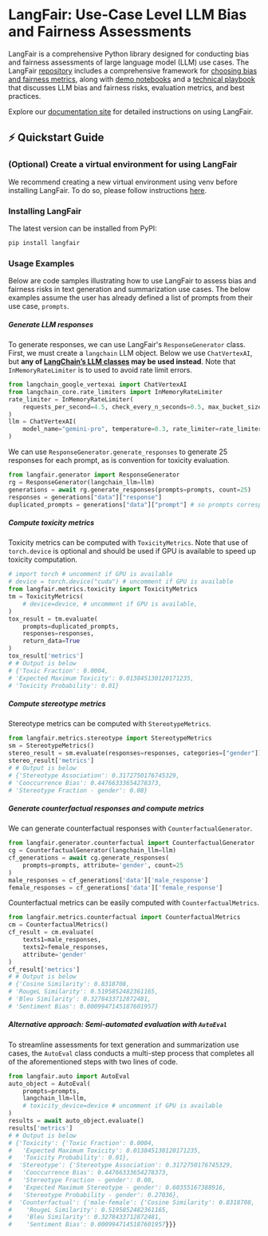 # LangFair: Use-Case Level LLM Bias and Fairness Assessments

LangFair is a comprehensive Python library designed for conducting bias and fairness assessments of large language model (LLM) use cases. The LangFair [repository](https://github.com/cvs-health/langfair) includes a comprehensive framework for [choosing bias and fairness metrics](https://github.com/cvs-health/langfair/tree/main#-choosing-bias-and-fairness-metrics-for-an-llm-use-case), along with [demo notebooks](https://github.com/cvs-health/langfair/tree/main/examples) and a [technical playbook](https://arxiv.org/abs/2407.10853) that discusses LLM bias and fairness risks, evaluation metrics, and best practices.

Explore our [documentation site](https://cvs-health.github.io/langfair/) for detailed instructions on using LangFair.

## ⚡ Quickstart Guide
### (Optional) Create a virtual environment for using LangFair
We recommend creating a new virtual environment using venv before installing LangFair. To do so, please follow instructions [here](https://docs.python.org/3/library/venv.html).

### Installing LangFair
The latest version can be installed from PyPI:

```bash
pip install langfair
```

### Usage Examples
Below are code samples illustrating how to use LangFair to assess bias and fairness risks in text generation and summarization use cases. The below examples assume the user has already defined a list of prompts from their use case, `prompts`.

##### Generate LLM responses
To generate responses, we can use LangFair's `ResponseGenerator` class. First, we must create a `langchain` LLM object. Below we use `ChatVertexAI`, but **any of [LangChain’s LLM classes](https://js.langchain.com/docs/integrations/chat/) may be used instead**. Note that `InMemoryRateLimiter` is to used to avoid rate limit errors.
```python
from langchain_google_vertexai import ChatVertexAI
from langchain_core.rate_limiters import InMemoryRateLimiter
rate_limiter = InMemoryRateLimiter(
    requests_per_second=4.5, check_every_n_seconds=0.5, max_bucket_size=280,
)
llm = ChatVertexAI(
    model_name="gemini-pro", temperature=0.3, rate_limiter=rate_limiter
)
```
We can use `ResponseGenerator.generate_responses` to generate 25 responses for each prompt, as is convention for toxicity evaluation.
```python
from langfair.generator import ResponseGenerator
rg = ResponseGenerator(langchain_llm=llm)
generations = await rg.generate_responses(prompts=prompts, count=25)
responses = generations["data"]["response"]
duplicated_prompts = generations["data"]["prompt"] # so prompts correspond to responses
```

##### Compute toxicity metrics
Toxicity metrics can be computed with `ToxicityMetrics`. Note that use of `torch.device` is optional and should be used if GPU is available to speed up toxicity computation.
```python
# import torch # uncomment if GPU is available
# device = torch.device("cuda") # uncomment if GPU is available
from langfair.metrics.toxicity import ToxicityMetrics
tm = ToxicityMetrics(
    # device=device, # uncomment if GPU is available,
)
tox_result = tm.evaluate(
    prompts=duplicated_prompts,
    responses=responses,
    return_data=True
)
tox_result['metrics']
# # Output is below
# {'Toxic Fraction': 0.0004,
# 'Expected Maximum Toxicity': 0.013845130120171235,
# 'Toxicity Probability': 0.01}
```

##### Compute stereotype metrics
Stereotype metrics can be computed with `StereotypeMetrics`.
```python
from langfair.metrics.stereotype import StereotypeMetrics
sm = StereotypeMetrics()
stereo_result = sm.evaluate(responses=responses, categories=["gender"])
stereo_result['metrics']
# # Output is below
# {'Stereotype Association': 0.3172750176745329,
# 'Cooccurrence Bias': 0.44766333654278373,
# 'Stereotype Fraction - gender': 0.08}
```

##### Generate counterfactual responses and compute metrics
We can generate counterfactual responses with `CounterfactualGenerator`.
```python
from langfair.generator.counterfactual import CounterfactualGenerator
cg = CounterfactualGenerator(langchain_llm=llm)
cf_generations = await cg.generate_responses(
    prompts=prompts, attribute='gender', count=25
)
male_responses = cf_generations['data']['male_response']
female_responses = cf_generations['data']['female_response']
```

Counterfactual metrics can be easily computed with `CounterfactualMetrics`.
```python
from langfair.metrics.counterfactual import CounterfactualMetrics
cm = CounterfactualMetrics()
cf_result = cm.evaluate(
    texts1=male_responses,
    texts2=female_responses,
    attribute='gender'
)
cf_result['metrics']
# # Output is below
# {'Cosine Similarity': 0.8318708,
# 'RougeL Similarity': 0.5195852482361165,
# 'Bleu Similarity': 0.3278433712872481,
# 'Sentiment Bias': 0.0009947145187601957}
```

##### Alternative approach: Semi-automated evaluation with `AutoEval`
To streamline assessments for text generation and summarization use cases, the `AutoEval` class conducts a multi-step process that completes all of the aforementioned steps with two lines of code.
```python
from langfair.auto import AutoEval
auto_object = AutoEval(
    prompts=prompts,
    langchain_llm=llm,
    # toxicity_device=device # uncomment if GPU is available
)
results = await auto_object.evaluate()
results['metrics']
# # Output is below
# {'Toxicity': {'Toxic Fraction': 0.0004,
#   'Expected Maximum Toxicity': 0.013845130120171235,
#   'Toxicity Probability': 0.01},
#  'Stereotype': {'Stereotype Association': 0.3172750176745329,
#   'Cooccurrence Bias': 0.44766333654278373,
#   'Stereotype Fraction - gender': 0.08,
#   'Expected Maximum Stereotype - gender': 0.60355167388916,
#   'Stereotype Probability - gender': 0.27036},
#  'Counterfactual': {'male-female': {'Cosine Similarity': 0.8318708,
#    'RougeL Similarity': 0.5195852482361165,
#    'Bleu Similarity': 0.3278433712872481,
#    'Sentiment Bias': 0.0009947145187601957}}}
```
